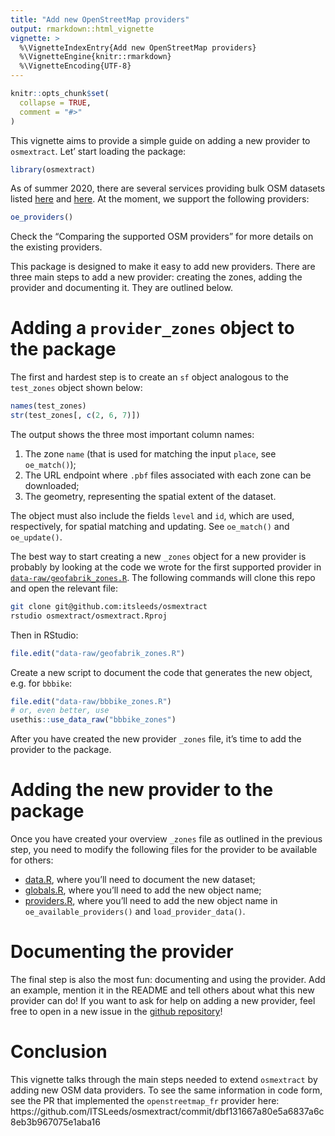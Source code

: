 ```yaml
---
title: "Add new OpenStreetMap providers"
output: rmarkdown::html_vignette
vignette: >
  %\VignetteIndexEntry{Add new OpenStreetMap providers}
  %\VignetteEngine{knitr::rmarkdown}
  %\VignetteEncoding{UTF-8}
---
```


```r
knitr::opts_chunk$set(
  collapse = TRUE,
  comment = "#>"
)
```

This vignette aims to provide a simple guide on adding a new provider to `osmextract`. 
Let' start loading the package: 

```r
library(osmextract)
```

As of summer 2020, there are several services providing bulk OSM datasets listed  [here](https://wiki.openstreetmap.org/wiki/Processed_data_providers) and [here](https://wiki.openstreetmap.org/wiki/Planet.osm#Country_and_area_extracts). 
At the moment, we support the following providers: 

```r
oe_providers()
```

Check the "Comparing the supported OSM providers" for more details on the existing providers. 

This package is designed to make it easy to add new providers. 
There are three main steps to add a new provider: creating the zones, adding the provider and documenting it. 
They are outlined below. 

# Adding a `provider_zones` object to the package

The first and hardest step is to create an `sf` object analogous to the `test_zones` object shown below:

```r
names(test_zones)
str(test_zones[, c(2, 6, 7)])
```

The output shows the three most important column names:

1. The zone `name` (that is used for matching the input `place`, see `oe_match()`); 
1. The URL endpoint where `.pbf` files associated with each zone can be downloaded; 
1. The geometry, representing the spatial extent of the dataset.

The object must also include the fields `level` and `id`, which are used, respectively, for spatial matching and updating. 
See `oe_match()` and `oe_update()`. 

The best way to start creating a new `_zones` object for a new provider is probably by looking at the code we wrote for the first supported provider in [`data-raw/geofabrik_zones.R`](https://github.com/ITSLeeds/osmextract/blob/master/data-raw/geofabrik_zones.R). 
The following commands will clone this repo and open the relevant file:

```bash
git clone git@github.com:itsleeds/osmextract
rstudio osmextract/osmextract.Rproj
```
Then in RStudio:

```r
file.edit("data-raw/geofabrik_zones.R")
```

Create a new script to document the code that generates the new object, e.g. for `bbbike`:

```r
file.edit("data-raw/bbbike_zones.R")
# or, even better, use
usethis::use_data_raw("bbbike_zones")
```

After you have created the new provider `_zones` file, it's time to add the provider to the package.

# Adding the new provider to the package

Once you have created your overview `_zones` file as outlined in the previous step, you need to modify the following files for the provider to be available for others:

- [data.R](https://github.com/ITSLeeds/osmextract/blob/master/R/data.R), where you'll need to document the new dataset;
- [globals.R](https://github.com/ITSLeeds/osmextract/blob/master/R/globals.R), where you'll need to add the new object name;
- [providers.R](https://github.com/ITSLeeds/osmextract/blob/master/R/providers.R), where you'll need to add the new object name in `oe_available_providers()` and `load_provider_data()`. 

# Documenting the provider

The final step is also the most fun: documenting and using the provider.
Add an example, mention it in the README and tell others about what this new provider can do!
If you want to ask for help on adding a new provider, feel free to open in a new issue in the [github repository](https://github.com/ITSLeeds/osmextract)! 

# Conclusion

This vignette talks through the main steps needed to extend `osmextract` by adding new OSM data providers.
To see the same information in code form, see the PR that implemented the `openstreetmap_fr` provider here: https://github.com/ITSLeeds/osmextract/commit/dbf131667a80e5a6837a6c8eb3b967075e1aba16
